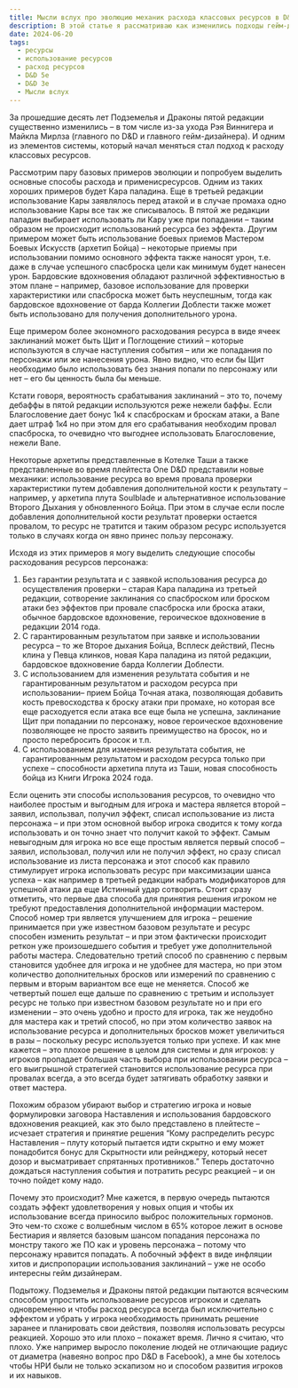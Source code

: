 ```yaml
---
title: Мысли вслух про эволюцию механик расхода классовых ресурсов в D&D 5e
description: В этой статье я рассматриваю как изменились подходы гейм-дизайнеров WoTC по отношению к тому, как расходуются классовые ресурсы в пятой редакции Подземелий и Драконов и пытаюсь понять какие причины вызвали такое изменение. #DnD5e #Dnd3e
date: 2024-06-20
tags:
  - ресурсы
  - использование ресурсов
  - расход ресурсов
  - D&D 5e
  - D&D 3e
  - Мысли вслух
---
```


За прошедшие десять лет Подземелья и Драконы пятой редакции существенно изменились – в том числе из-за ухода Рэя Виннигера и Майкла Мирлза (главного по D&D и главного гейм-дизайнера). И одним из элементов системы, который начал меняться стал подход к расходу классовых ресурсов.

Рассмотрим пару базовых примеров эволюции и попробуем выделить основные способы расхода и применисресурсов. Одним из таких хороших примеров будет Кара паладина. Еще в третьей редакции использование Кары заявлялось перед атакой и в случае промаха одно использование Кары все так же списывалось. В пятой же редакции паладин выбирает использовать ли Кару уже при попадании – таким образом не происходит использований ресурса без эффекта. 
Другим примером может быть использование боевых приемов Мастером Боевых Искусств (архетип Бойца) – некоторые приемы при использовании помимо основного эффекта также наносят урон, т.е. даже в случае успешного спасброска цели как минимум будет нанесен урон. Бардовские вдохновения обладают различной эффективностью в этом плане – например, базовое использование для проверки характеристики или спасброска может быть неуспешным, тогда как бардовское вдохновение от барда Коллегии Доблести также может быть использовано для получения дополнительного урона. 

Еще примером более экономного расходования ресурса в виде ячеек заклинаний может быть Щит и Поглощение стихий – которые используются в случае наступления события – или же попадания по персонажи или же нанесения урона. Явно видно, что если бы Щит необходимо было использовать без знания попали по персонажу или нет – его бы ценность была бы меньше. 

Кстати говоря, вероятность срабатывания заклинаний – это то, почему дебаффы в пятой редакции используются реже нежели баффы. Если Благословение дает бонус 1к4 к спасброскам и броскам атаки, а Bane дает штраф 1к4 но при этом для его срабатывания необходим провал спасброска, то очевидно что выгоднее использовать Благословение, нежели Bane.

Некоторые архетипы представленные в Котелке Таши а также представленные во время плейтеста One D&D представили новые механики: использование ресурса во время провала проверки характеристики путем добавления дополнительной кости к результату – например, у архетипа плута Soulblade и альтернативное использование Второго Дыхания у обновленного Бойца. При этом в случае если после добавления дополнительной кости результат проверки остается провалом, то ресурс не тратится и таким образом ресурс используется только в случаях когда он явно принес пользу персонажу. 

Исходя из этих примеров я могу выделить следующие способы расходования ресурсов персонажа:
1.	Без гарантии результата и с заявкой использования ресурса до осуществления проверки – старая Кара паладина из третьей редакции, сотворение заклинания со спасброском или броском атаки без эффектов при провале спасброска или броска атаки, обычное бардовское вдохновение, героическое вдохновение в редакции 2014 года.
2.	С гарантированным результатом при заявке и использовании ресурса – то же Второе дыхания Бойца, Всплеск действий, Песнь клина у Певца клинков, новая Кара паладина из пятой редакции, бардовское вдохновение барда Коллегии Доблести.
3.	С использованием для изменения результата события и не гарантированным результатом и расходом ресурса при использовании– прием Бойца Точная атака, позволяющая добавить кость превосходства к броску атаки при промахе, но которая все еще расходуется если атака все еще была не успешна, заклинание Щит при попадании по персонажу, новое героическое вдохновение позволяющее не просто заявить преимущество на бросок, но и просто перебросить бросок и т.п.
4.	С использованием для изменения результата события, не гарантированным результатом и расходом ресурса только при успехе – способности архетипа плута из Таши, новая способность бойца из Книги Игрока 2024 года.

Если оценить эти способы использования ресурсов, то очевидно что наиболее простым и выгодным для игрока и мастера является второй – заявил, использвал, получил эффект, списал использование из листа персонажа – и при этом основной выбор игрока сводится к тому когда использовать и он точно знает что получит какой то эффект. Самым невыгодным для игрока но все еще простым является первый способ – заявил, использовал, получил или не получил эффект, но сразу списал использование из листа персонажа и этот способ как правило стимулирует игрока использовать ресурс при максимизации шанса успеха – как например в третьей редакции набрать модификаторов для успешной атаки да еще Истинный удар сотворить. Стоит сразу отметить, что первые два способа для принятия решения игроком не требуют предоставления дополнительной информации мастером. Способ номер три является улучшением для игрока – решение принимается  при уже известном базовом результате и ресурс способен изменить результат – и при этом фактически происходит реткон уже произошедшего события и требует уже дополнительной работы мастера. Следовательно третий способ по сравнению с первым становится удобнее для игрока и не удобнее для мастера, но при этом количество дополнительных бросков или измерений по сравнению с первым и вторым вариантом все еще не меняется. Способ же четвертый пошел еще дальше по сравнению с третьим и использует ресурс не только при известном базовом результате но и при его изменении – это очень удобно и просто для игрока, так же неудобно для мастера как и третий способ, но при этом количество заявок на использование ресурса и дополнительных бросков может увеличиться в разы – поскольку ресурс используется только при успехе. И как мне кажется – это плохое решение в целом для системы и для игроков: у игроков пропадает большая часть выбора при использовании ресурса – его выигрышной стратегией становится использование ресурса при провалах всегда, а это всегда будет затягивать обработку заявки и ответ мастера.

Похожим образом убирают выбор и стратегию игрока и новые формулировки заговора Наставления и использования бардовского вдохновения реакцией, как это было представлено в плейтесте – исчезает стратегия и принятие решения “Кому распределить ресурс Наставления – плуту который пытается идти скрытно и ему может понадобится бонус для Скрытности или рейнджеру, который несет дозор и высматривает спрятанных противников.” Теперь достаточно дождаться наступления события и потратить ресурс реакцией – и он точно пойдет кому надо.

Почему это происходит? Мне кажется, в первую очередь пытаются создать эффект удовлетворения у новых опция и чтобы их использование всегда приносило выброс положительных гормонов. Это чем-то схоже с волшебным числом в 65% которое лежит в основе Бестиария и является базовым шансом попадания персонажа по монстру такого же ПО как и уровень персонажа – потому что персонажу нравится попадать. А побочный эффект в виде инфляции хитов и диспропорации использования заклинаний –  уже не особо интересны гейм дизайнерам.

Подытожу. Подземелья и Драконы пятой редакции пытаются всяческим способом упростить использование ресурсов игроком и сделать одновременно и чтобы расход ресурса всегда был исключительно с эффектом и убрать у игрока необходимость принимать решение заранее и планировать свои действия, позволяя использовать ресурсы реакцией. Хорошо это или плохо – покажет время. Лично я считаю, что плохо. Уже например выросло поколение людей не отличающие радиус от диаметра (навеяно вопрос про D&D в Facebook), а мне бы хотелось чтобы НРИ были не только эскапизом но и способом развития игроков и их навыков.
